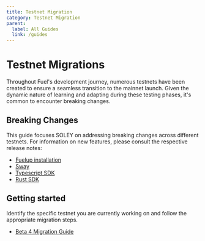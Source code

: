 ```yaml
---
title: Testnet Migration
category: Testnet Migration
parent:
  label: All Guides
  link: /guides
---
```


# Testnet Migrations

Throughout Fuel's development journey, numerous testnets have been created to ensure a seamless transition to the mainnet launch. Given the dynamic nature of learning and adapting during these testing phases, it's common to encounter breaking changes.

## Breaking Changes

This guide focuses SOLEY on addressing breaking changes across different testnets. For information on new features, please consult the respective release notes:

- [Fuelup installation](https://github.com/FuelLabs/fuelup/releases)
- [Sway](https://github.com/FuelLabs/sway/releases)
- [Typescript SDK](https://github.com/FuelLabs/fuels-ts/releases)
- [Rust SDK](https://github.com/FuelLabs/fuels-rs/releases)

## Getting started 

Identify the specific testnet you are currently working on and follow the appropriate migration steps.

- [Beta 4 Migration Guide](./beta-3-to-beta-4-migration/)

